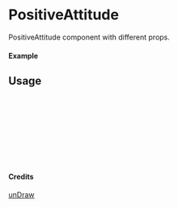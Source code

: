 
<Meta of={PositiveAttitude} title="unDraw/PositiveAttitude" />

# PositiveAttitude

PositiveAttitude component with different props.

#### Example

<Canvas of={PositiveAttitude.Primary} />

## Usage

```ts
import { PositiveAttitude } from "yadl-ui";

const Example = () => {
  return (
      <PositiveAttitude />
  );
};

export default Example;
```

#### Credits
[unDraw](https://undraw.co/illustrations)
